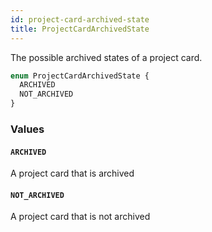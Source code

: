 ```yaml
---
id: project-card-archived-state
title: ProjectCardArchivedState
---
```


The possible archived states of a project card.

```graphql
enum ProjectCardArchivedState {
  ARCHIVED
  NOT_ARCHIVED
}
```

### Values

#### `ARCHIVED`

A project card that is archived

#### `NOT_ARCHIVED`

A project card that is not archived
